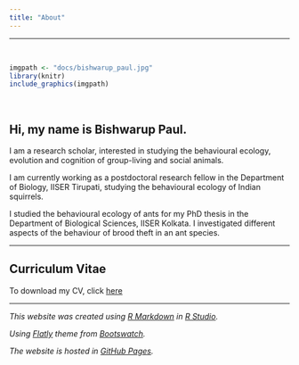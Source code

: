 ```yaml
---
title: "About"
---
```


----

<br>

```r
imgpath <- "docs/bishwarup_paul.jpg"
library(knitr)
include_graphics(imgpath)
```

<br>

## Hi, my name is Bishwarup Paul.

I am a research scholar, interested in studying the behavioural ecology, evolution and cognition of group-living and social animals.

I am currently working as a postdoctoral research fellow in the Department of Biology, IISER Tirupati, studying the behavioural ecology of Indian squirrels.

I studied the behavioural ecology of ants for my PhD thesis in the Department of Biological Sciences, IISER Kolkata. I investigated different aspects of the behaviour of brood theft in an ant species.

----

## Curriculum Vitae

To download my CV, click <a href='docs/Curriculum_vitae.pdf' target='_blank'>here</a>

----

*This website was created using <a href='https://rmarkdown.rstudio.com/' target='_blank'>R Markdown</a> in <a href='https://rstudio.com/' target='_blank'>R Studio</a>.*

*Using <a href='https://bootswatch.com/flatly/' target='_blank'>Flatly</a> theme from <a href='https://bootswatch.com/' target='_blank'>Bootswatch</a>.*

*The website is hosted in <a href='https://pages.github.com/' target='_blank'>GitHub Pages</a>.*
